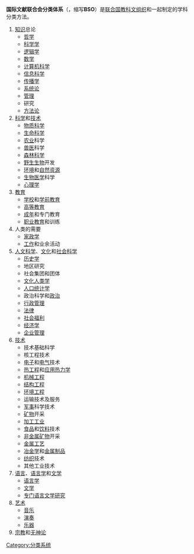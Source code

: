 '''国际文献联合会分类体系'''（{{lang-en|'''Broad System of Ordering'''}}，缩写'''BSO'''）是[[联合国教科文组织|联合国教科文组织]]和{{link-en|国际文献联合会|International Federation for Information and Documentation}}一起制定的学科分类方法。

#[[知识|知识]]总论
#*[[哲学|哲学]]
#*[[科学学|科学学]]
#*[[逻辑学|逻辑学]]
#*[[数学|数学]]
#*[[计算机科学|计算机科学]]
#*[[信息科学|信息科学]]
#*[[传播学|传播学]]
#*[[系统论|系统论]]
#*[[管理|管理]]
#*研究
#*[[方法论|方法论]]
#[[科学|科学]]和[[技术|技术]]
#*[[物质科学|物质科学]]
#*[[生命科学|生命科学]]
#*[[农业|农业]]科学
#*[[兽医|兽医]]科学
#*[[森林科学|森林科学]]
#*[[野生生物|野生生物]]开发
#*[[环境|环境]]和[[自然资源|自然资源]]
#*[[生物医学|生物医学]]科学
#*[[心理学|心理学]]
#[[教育|教育]]
#*[[学校|学校]]和[[学前教育|学前教育]]
#*[[高等教育|高等教育]]
#*[[成年|成年]]和专门教育
#*[[职业教育|职业教育]]和训练
#人类的需要
#*[[家政学|家政学]]
#*[[职业|工作]]和业余活动
#[[人文科学|人文科学]]、[[文化|文化]]和[[社会科学|社会科学]]
#*[[历史学|历史学]]
#*地区研究
#*社会集团和团体
#*[[文化人类学|文化人类学]]
#*[[人口统计学|人口统计学]]
#*政治科学和[[政治|政治]]
#*[[行政管理|行政管理]]
#*[[法律|法律]]
#*[[社会福利|社会福利]]
#*[[经济学|经济学]]
#*[[企业管理|企业管理]]
#[[技术|技术]]
#*技术基础科学
#*核工程技术
#*[[电子|电子]]和[[电气|电气]]技术
#*[[热工程|热工程]]和[[应用热力学|应用热力学]]
#*[[机械工程|机械工程]]
#*[[结构工程|结构工程]]
#*[[环境工程|环境工程]]
#*运输技术及服务
#*[[军事|军事]]科学技术
#*[[矿物|矿物]]开采
#*[[加工工业|加工工业]]
#*[[食品|食品]]和[[饮料|饮料]]技术
#*[[非金属矿物|非金属矿物]]开采
#*[[金属工艺|金属工艺]]
#*[[冶金学|冶金学]]和[[金属制品|金属制品]]
#*[[纺织|纺织]]技术
#*其他工业技术
#[[语言|语言]]、[[语言学|语言学]]和[[文学|文学]]
#*[[语言学|语言学]]
#*[[文学|文学]]
#*[[专门语言文学研究|专门语言文学研究]]
#[[艺术|艺术]]
#*[[音乐|音乐]]
#*[[演奏|演奏]]
#*[[乐器|乐器]]
#[[宗教|宗教]]和[[无神论|无神论]]

[[Category:分类系统|Category:分类系统]]